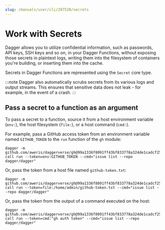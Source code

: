```yaml
---
slug: /manuals/user/cli/297520/secrets
---
```


# Work with Secrets

Dagger allows you to utilize confidential information, such as passwords, API keys, SSH keys and so on, in your Dagger Functions, without exposing those secrets in plaintext logs, writing them into the filesystem of containers you're building, or inserting them into the cache.

Secrets in Dagger Functions are represented using the `Secret` core type.

:::note
Dagger also automatically scrubs secrets from its various logs and output streams. This ensures that sensitive data does not leak - for example, in the event of a crash.
:::

## Pass a secret to a function as an argument

To pass a secret to a function, source it from a host environment variable (`env:`), the host filesystem (`file:`), or a host command (`cmd:`).

For example, pass a GitHub access token from an environment variable named `GITHUB_TOKEN` to the `run` function of the `gh` module:

```shell
dagger -m github.com/aweris/daggerverse/gh@99a1336f8091ff43bf833778a324de1cadcf25ac call run --token=env:GITHUB_TOKEN --cmd="issue list --repo dagger/dagger"
```

Or, pass the token from a host file named `github-token.txt`:

```shell
dagger -m github.com/aweris/daggerverse/gh@99a1336f8091ff43bf833778a324de1cadcf25ac call run --token=file:/home/admin/github-token.txt --cmd="issue list --repo dagger/dagger"
```

Or, pass the token from the output of a command executed on the host:

```shell
dagger -m github.com/aweris/daggerverse/gh@99a1336f8091ff43bf833778a324de1cadcf25ac call run --token=cmd:"gh auth token" --cmd="issue list --repo dagger/dagger"
```

